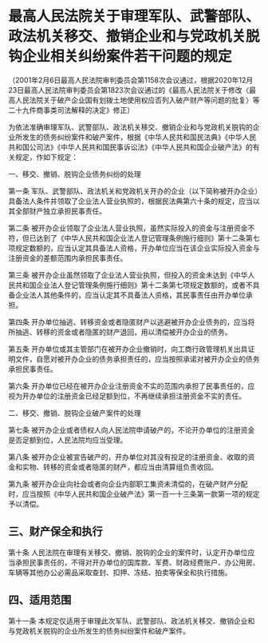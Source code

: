 # 最高人民法院关于审理军队、武警部队、政法机关移交、撤销企业和与党政机关脱钩企业相关纠纷案件若干问题的规定

  

（2001年2月6日最高人民法院审判委员会第1158次会议通过，根据2020年12月23日最高人民法院审判委员会第1823次会议通过的《最高人民法院关于修改〈最高人民法院关于破产企业国有划拨土地使用权应否列入破产财产等问题的批复〉等二十九件商事类司法解释的决定》修正）

为依法准确审理军队、武警部队、政法机关移交、撤销企业和与党政机关脱钩的企业所发生的债务纠纷案件和破产案件，根据《中华人民共和国民法典》《中华人民共和国公司法》《中华人民共和国民事诉讼法》《中华人民共和国企业破产法》的有关规定，作如下规定：

一、移交、撤销、脱钩企业债务纠纷的处理

第一条 军队、武警部队、政法机关和党政机关开办的企业（以下简称被开办企业）具备法人条件并领取了企业法人营业执照的，根据民法典第六十条的规定，应当以其全部财产独立承担民事责任。

第二条 被开办企业领取了企业法人营业执照，虽然实际投入的资金与注册资金不符，但已达到了《中华人民共和国企业法人登记管理条例施行细则》第十二条第七项规定数额的，应当认定其具备法人资格，开办单位应当在该企业实际投入资金与注册资金的差额范围内承担民事责任。

第三条 被开办企业虽然领取了企业法人营业执照，但投入的资金未达到《中华人民共和国企业法人登记管理条例施行细则》第十二条第七项规定数额的，或者不具备企业法人其他条件的，应当认定其不具备法人资格，其民事责任由开办单位承担。

第四条 开办单位抽逃、转移资金或者隐匿财产以逃避被开办企业债务的，应当将所抽逃、转移的资金或者隐匿的财产退回，用以清偿被开办企业的债务。

第五条 开办单位或其主管部门在被开办企业撤销时，向工商行政管理机关出具证明文件，自愿对被开办企业的债务承担责任的，应当按照承诺对被开办企业的债务承担民事责任。

第六条 开办单位已经在被开办企业注册资金不实的范围内承担了民事责任的，应视为开办单位的注册资金已经足额到位，不再继续承担注册资金不实的责任。

二、移交、撤销、脱钩企业破产案件的处理

第七条 被开办企业或者债权人向人民法院申请破产的，不论开办单位的注册资金是否足额到位，人民法院均应当受理。

第八条 被开办企业被宣告破产的，开办单位对其没有投足的注册资金、收取的资金和实物、转移的资金或者隐匿的财产，都应当由清算组负责收回。

第九条 被开办企业向社会或者向企业内部职工集资未清偿的，在破产财产分配时，应当按照《中华人民共和国企业破产法》第一百一十三条第一款第一项的规定予以清偿。

## 三、财产保全和执行

第十条 人民法院在审理有关移交、撤销、脱钩的企业的案件时，认定开办单位应当承担民事责任的，不得对开办单位的国库款、军费、财政经费账户、办公用房、车辆等其他办公必需品采取查封、扣押、冻结、拍卖等保全和执行措施。

## 四、适用范围

第十一条 本规定仅适用于审理此次军队、武警部队、政法机关移交、撤销企业和与党政机关脱钩的企业所发生的债务纠纷案件和破产案件。
